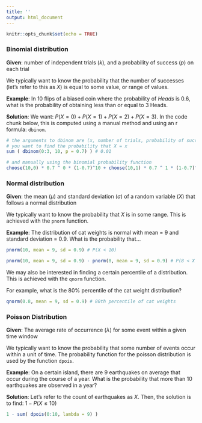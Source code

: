 ```yaml
---
title: ''
output: html_document
---
```


```r
knitr::opts_chunk$set(echo = TRUE)
```

### Binomial distribution

**Given**: number of independent trials ($k$), and a probability of success ($p$) on each trial

We typically want to know the probability that the number of successes (let's refer to this as $X$) is equal to some value, or range of values. 

**Example**: In 10 flips of a biased coin where the probability of *Heads* is 0.6, what is the probability of obtaining less than or equal to 3 Heads.

**Solution**: We want: $P(X=0) + P(X=1) + P(X=2)+ P(X=3)$. In the code chunk below, this is computed using a manual method and using an r formula: <code>dbinom</code>.

```r

# the arguments to dbinom are (x, number of trials, probability of success), where x 
# you want to find the probability that X = x
sum ( dbinom(0:3, 10, p = 0.7) ) # 0.01

# and manually using the binomial probability function
choose(10,0) * 0.7 ^ 0 * (1-0.7)^10 + choose(10,1) * 0.7 ^ 1 * (1-0.7)^9 + choose(10,2) * 0.7 ^ 2 * (1-0.7)^8 + choose(10,3) * 0.7 ^ 3 * (1-0.7)^7

```


### Normal distribution

**Given**: the mean ($\mu$) and standard deviation ($\sigma$) of a random variable ($X$) that follows a normal distribution

We typically want to know the probability that $X$ is in some range. This is achieved with the <code>pnorm</code> function.

**Example**: The distribution of cat weights is normal with mean = 9 and standard deviation = 0.9. What is the probability that$\ldots$

```r

pnorm(10, mean = 9, sd = 0.9) # P(X < 10)

pnorm(10, mean = 9, sd = 0.9) - pnorm(8, mean = 9, sd = 0.9) # P(8 < X < 10)

```

We may also be interested in finding a certain percentile of a distribution. This is achieved with the <code>qnorm</code> function. 

For example, what is the 80% percentile of the cat weight distribution?

```r
qnorm(0.8, mean = 9, sd = 0.9) # 80th percentile of cat weights
```

### Poisson Distribution

**Given**: The average rate of occurrence ($\lambda$) for some event within a given time window

We typically want to know the probability that some number of events occur within a unit of time. The probability function for the poisson distribution is used by the function <code>dpois</code>.

**Example**: On a certain island, there are 9 earthquakes on average that occur during the course of a year. What is the probability that more than 10 earthquakes are observed in a year?

**Solution**: Let's refer to the count of earthquakes as $X$. Then, the solution is to find: $1 - P(X \leq 10)$

```r
1 - sum( dpois(0:10, lambda = 9) ) 
```









